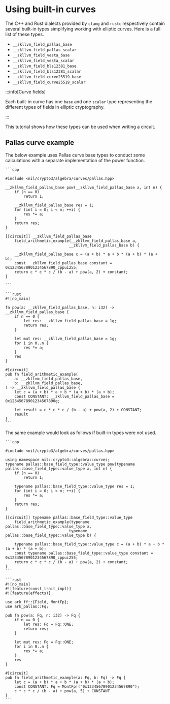 
# Using built-in curves

The C++ and Rust dialects provided by `clang` and `rustc` respectively contain several built-in types simplifying working with elliptic curves. Here is a full list of these types.

- `__zkllvm_field_pallas_base`
- `__zkllvm_field_pallas_scalar`
- `__zkllvm_field_vesta_base`
- `__zkllvm_field_vesta_scalar`
- `__zkllvm_field_bls12381_base`
- `__zkllvm_field_bls12381_scalar`
- `__zkllvm_field_curve25519_base`
- `__zkllvm_field_curve25519_scalar`

:::info[Curve fields]

Each built-in curve has one `base` and one `scalar` type representing the different types of fields in elliptic cryptography.

:::

This tutorial shows how these types can be used when writing a circuit.

## Pallas curve example

The below example uses Pallas curve base types to conduct some calculations with a separate implementation of the power function.

<Tabs groupId='language'>
  <TabItem value='cpp' label='C++'>

    ```cpp

    #include <nil/crypto3/algebra/curves/pallas.hpp>

    __zkllvm_field_pallas_base pow(__zkllvm_field_pallas_base a, int n) {
        if (n == 0)
            return 1;

        __zkllvm_field_pallas_base res = 1;
        for (int i = 0; i < n; ++i) {
            res *= a;
        }
        return res;
    }

    [[circuit]] __zkllvm_field_pallas_base
        field_arithmetic_example(__zkllvm_field_pallas_base a,
                                __zkllvm_field_pallas_base b) {

        __zkllvm_field_pallas_base c = (a + b) * a + b * (a + b) * (a + b);
        const __zkllvm_field_pallas_base constant = 0x12345678901234567890_cppui255;
        return c * c * c / (b - a) + pow(a, 2) + constant;
    }

    ```

  </TabItem>

  <TabItem value='rust' label='Rust'>

    ```rust
    #![no_main]

    fn pow(a: __zkllvm_field_pallas_base, n: i32) -> __zkllvm_field_pallas_base {
        if n == 0 {
            let res: __zkllvm_field_pallas_base = 1g;
            return res;
        }

        let mut res: __zkllvm_field_pallas_base = 1g;
        for i in 0..n {
            res *= a;
        }
        res
    }

    #[circuit]
    pub fn field_arithmetic_example(
        a: __zkllvm_field_pallas_base,
        b: __zkllvm_field_pallas_base,
    ) -> __zkllvm_field_pallas_base {
        let c = (a + b) * a + b * (a + b) * (a + b);
        const CONSTANT: __zkllvm_field_pallas_base = 0x12345678901234567890g;

        let result = c * c * c / (b - a) + pow(a, 2) + CONSTANT;
        result
    }
    ```

  </TabItem>
</Tabs>

The same example would look as follows if built-in types were not used.

<Tabs groupId='language'>
  <TabItem value='cpp' label='C++'>

    ```cpp

    #include <nil/crypto3/algebra/curves/pallas.hpp>

    using namespace nil::crypto3::algebra::curves;
    typename pallas::base_field_type::value_type pow(typename pallas::base_field_type::value_type a, int n) {
        if (n == 0)
            return 1;

        typename pallas::base_field_type::value_type res = 1;
        for (int i = 0; i < n; ++i) {
            res *= a;
        }
        return res;
    }

    [[circuit]] typename pallas::base_field_type::value_type
        field_arithmetic_example(typename pallas::base_field_type::value_type a,
                                typename pallas::base_field_type::value_type b) {

        typename pallas::base_field_type::value_type c = (a + b) * a + b * (a + b) * (a + b);
        const typename pallas::base_field_type::value_type constant = 0x12345678901234567890_cppui255;
        return c * c * c / (b - a) + pow(a, 2) + constant;
    }
    ```

  </TabItem>

  <TabItem value='rust' label='Rust'>

    ```rust
    #![no_main]
    #![feature(const_trait_impl)]
    #![feature(effects)]

    use ark_ff::{Field, MontFp};
    use ark_pallas::Fq;

    pub fn pow(a: Fq, n: i32) -> Fq {
        if n == 0 {
            let res: Fq = Fq::ONE;
            return res;
        }

        let mut res: Fq = Fq::ONE;
        for i in 0..n {
            res *= a;
        }
        res
    }

    #[circuit]
    pub fn field_arithmetic_example(a: Fq, b: Fq) -> Fq {
        let c = (a + b) * a + b * (a + b) * (a + b);
        const CONSTANT: Fq = MontFp!("0x12345678901234567890");
        c * c * c / (b - a) + pow(a, 5) + CONSTANT
    }
    ```

  </TabItem>
</Tabs>